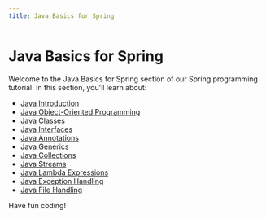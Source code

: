 ```yaml
---
title: Java Basics for Spring
---
```


# Java Basics for Spring

Welcome to the Java Basics for Spring section of our Spring programming tutorial. In this section, you'll learn about:

- [Java Introduction](./0-java-introduction.mdx)
- [Java Object-Oriented Programming](./1-java-object-oriented.mdx)
- [Java Classes](./2-java-classes.mdx)
- [Java Interfaces](./3-java-interfaces.mdx)
- [Java Annotations](./4-java-annotations.mdx)
- [Java Generics](./5-java-generics.mdx)
- [Java Collections](./6-java-collections.mdx)
- [Java Streams](./7-java-streams.mdx)
- [Java Lambda Expressions](./8-java-lambda-expressions.mdx)
- [Java Exception Handling](./9-java-exception-handling.mdx)
- [Java File Handling](./10-java-file-handling.mdx)

Have fun coding!